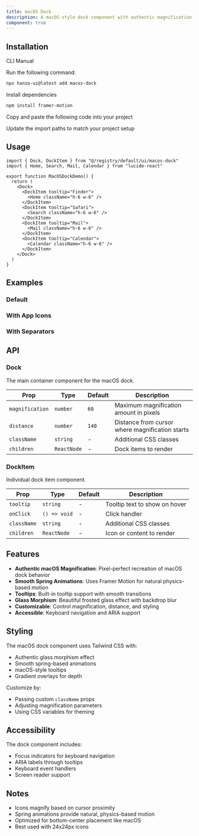 ```yaml
---
title: macOS Dock
description: A macOS-style dock component with authentic magnification and interactions
component: true
---
```


<ComponentPreview name="macos-dock-demo" />

## Installation

<Tabs defaultValue="cli">

<TabsList>
  <TabsTrigger value="cli">CLI</TabsTrigger>
  <TabsTrigger value="manual">Manual</TabsTrigger>
</TabsList>

<TabsContent value="cli">

<Steps>

<Step>Run the following command:</Step>

```bash
npx hanzo-ui@latest add macos-dock
```

</Steps>

</TabsContent>

<TabsContent value="manual">

<Steps>

<Step>Install dependencies</Step>

```bash
npm install framer-motion
```

<Step>Copy and paste the following code into your project</Step>

<ComponentSource name="macos-dock" />

<Step>Update the import paths to match your project setup</Step>

</Steps>

</TabsContent>

</Tabs>

## Usage

```tsx
import { Dock, DockItem } from "@/registry/default/ui/macos-dock"
import { Home, Search, Mail, Calendar } from "lucide-react"

export function MacOSDockDemo() {
  return (
    <Dock>
      <DockItem tooltip="Finder">
        <Home className="h-6 w-6" />
      </DockItem>
      <DockItem tooltip="Safari">
        <Search className="h-6 w-6" />
      </DockItem>
      <DockItem tooltip="Mail">
        <Mail className="h-6 w-6" />
      </DockItem>
      <DockItem tooltip="Calendar">
        <Calendar className="h-6 w-6" />
      </DockItem>
    </Dock>
  )
}
```

## Examples

### Default

<ComponentPreview name="macos-dock-demo" />

### With App Icons

<ComponentPreview name="macos-dock-apps" />

### With Separators

<ComponentPreview name="macos-dock-separators" />

## API

### Dock

The main container component for the macOS dock.

| Prop | Type | Default | Description |
|------|------|---------|-------------|
| `magnification` | `number` | `60` | Maximum magnification amount in pixels |
| `distance` | `number` | `140` | Distance from cursor where magnification starts |
| `className` | `string` | - | Additional CSS classes |
| `children` | `ReactNode` | - | Dock items to render |

### DockItem

Individual dock item component.

| Prop | Type | Default | Description |
|------|------|---------|-------------|
| `tooltip` | `string` | - | Tooltip text to show on hover |
| `onClick` | `() => void` | - | Click handler |
| `className` | `string` | - | Additional CSS classes |
| `children` | `ReactNode` | - | Icon or content to render |

## Features

- **Authentic macOS Magnification**: Pixel-perfect recreation of macOS dock behavior
- **Smooth Spring Animations**: Uses Framer Motion for natural physics-based motion
- **Tooltips**: Built-in tooltip support with smooth transitions
- **Glass Morphism**: Beautiful frosted glass effect with backdrop blur
- **Customizable**: Control magnification, distance, and styling
- **Accessible**: Keyboard navigation and ARIA support

## Styling

The macOS dock component uses Tailwind CSS with:
- Authentic glass morphism effect
- Smooth spring-based animations
- macOS-style tooltips
- Gradient overlays for depth

Customize by:
- Passing custom `className` props
- Adjusting magnification parameters
- Using CSS variables for theming

## Accessibility

The dock component includes:
- Focus indicators for keyboard navigation
- ARIA labels through tooltips
- Keyboard event handlers
- Screen reader support

## Notes

- Icons magnify based on cursor proximity
- Spring animations provide natural, physics-based motion
- Optimized for bottom-center placement like macOS
- Best used with 24x24px icons
